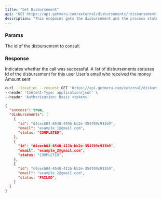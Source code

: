 ```yaml
---
title: "Get Disbursement"
api: "GET https://api.getmeru.com/external/disbursements/:disbursement-id"
description: "This endpoint gets the disbursement and the process status for each user"
---
```


### Params

<ParamField path="disbursement-id" type="string" required>
  The id of the disbursement to consult
</ParamField>

### Response

<ResponseField name="success" type="boolean">
  Indicates whether the call was successful.
</ResponseField>

<ResponseField name="disbursements" type="array">
  A list of disbursements statuses

  <Expandable title="Array of disbursements">
    <ResponseField name="id" type="string">
      Id of the disbursement for this user
    </ResponseField>
    <ResponseField name="email" type="string" required>
      User's email who received the money
    </ResponseField>
    <ResponseField name="amount" type="number" required>
      Amount sent
    </ResponseField>
  </Expandable>
</ResponseField>

<RequestExample>

```bash cURL
curl --location --request GET 'https://api.getmeru.com/external/disbursements/:disbursement-id' \
--header 'Content-Type: application/json' \
--header 'Authorization: Basic <token>'
```

</RequestExample>

<ResponseExample>

```json 200
{
  "success": true,
  "disbursements": [
    {
      "id": "d4cecb04-6540-459b-bb2e-354709c913b9",
      "email": "example_1@gmail.com",
      "status: "COMPLETED",
    },
    {
      "id": "d4cecb04-6540-412b-bb2e-354709c913b9",
      "email": "example_2@gmail.com",
      "status: "COMPLETED",
    },
    {
      "id": "c9cecb04-6540-412b-bb2e-354709c913b9",
      "email": "example_2@gmail.com",
      "status: "FAILED",
    }
  ]
}
```

</ResponseExample>
